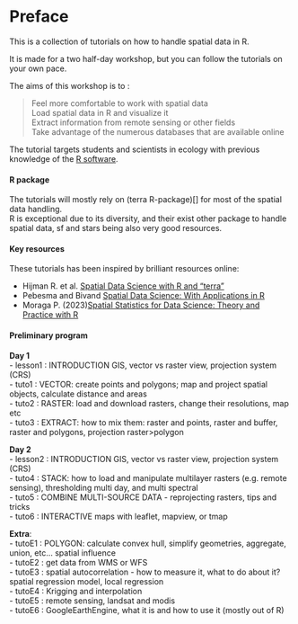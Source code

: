 # Preface {.unnumbered}

This is a collection of tutorials on how to handle spatial data in R.

It is made for a two half-day workshop, but you can follow the tutorials on your own pace.

The aims of this workshop is to :  

> Feel more comfortable to work with spatial data   
> Load spatial data in R and visualize it   
> Extract information from remote sensing or other fields  
> Take advantage of the numerous databases that are available online   


The tutorial targets students and scientists in ecology with previous knowledge of the [R software](https://cran.r-project.org/).

#### R package

The tutorials will mostly rely on (terra R-package)[] for most of the spatial data handling.  
R is exceptional due to its diversity, and their exist other package to handle spatial data, sf and stars being also very good resources.  

#### Key resources

These tutorials has been inspired by brilliant resources online:   

- Hijman R. et al. [Spatial Data Science with R and “terra”](https://rspatial.org/)   
- Pebesma and Bivand [Spatial Data Science: With Applications in R](https://r-spatial.org/book/)
- Moraga P. (2023)[Spatial Statistics for Data Science: Theory and Practice with R](https://www.paulamoraga.com/book-spatial/)


#### Preliminary program

**Day 1**  
- lesson1 : INTRODUCTION GIS, vector vs raster view, projection system (CRS)   
- tuto1 : VECTOR: create points and polygons; map and project spatial objects, calculate distance and areas   
- tuto2 : RASTER: load and download rasters, change their resolutions, map etc   
- tuto3 : EXTRACT: how to mix them: raster and points, raster and buffer, raster and polygons, projection raster>polygon  

**Day 2**  
- lesson2 : INTRODUCTION GIS, vector vs raster view, projection system (CRS)     
- tuto4 : STACK: how to load and manipulate multilayer rasters (e.g. remote sensing), thresholding multi day, and multi spectral   
- tuto5 : COMBINE MULTI-SOURCE DATA - reprojecting rasters, tips and tricks    
- tuto6 : INTERACTIVE maps with leaflet, mapview, or tmap   


**Extra**:  
- tutoE1 : POLYGON: calculate convex hull, simplify geometries, aggregate, union, etc... spatial influence  
- tutoE2 : get data from WMS or WFS  
- tutoE3 : spatial autocorrelation - how to measure it, what to do about it? spatial regression model, local regression  
- tutoE4 : Krigging and interpolation  
- tutoE5 : remote sensing, landsat and modis  
- tutoE6 : GoogleEarthEngine, what it is and how to use it (mostly out of R)